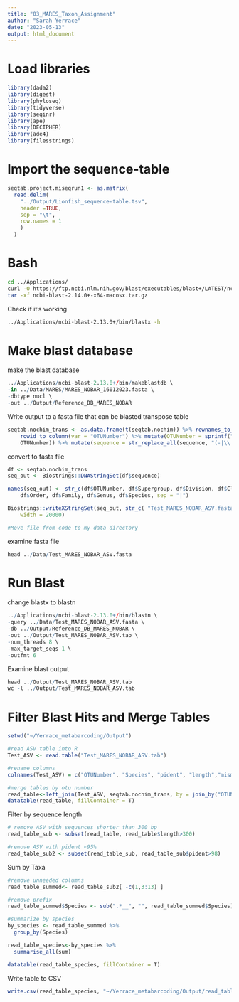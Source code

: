 ```yaml
---
title: "03_MARES_Taxon_Assignment"
author: "Sarah Yerrace"
date: "2023-05-13"
output: html_document
---
```


# Load libraries

```r
library(dada2)
library(digest)
library(phyloseq)
library(tidyverse)
library(seqinr)
library(ape)
library(DECIPHER)
library(ade4)
library(filesstrings)
```


# Import the sequence-table

```r
seqtab.project.miseqrun1 <- as.matrix(
  read.delim(
    "../Output/Lionfish_sequence-table.tsv",
    header =TRUE,
    sep = "\t",
    row.names = 1
    )
  )
```

# Bash

```bash
cd ../Applications/
curl -O https://ftp.ncbi.nlm.nih.gov/blast/executables/blast+/LATEST/ncbi-blast-2.14.0+-x64-macosx.tar.gz
tar -xf ncbi-blast-2.14.0+-x64-macosx.tar.gz
```


Check if it's working

```bash
../Applications/ncbi-blast-2.13.0+/bin/blastx -h
```

# Make blast database

make the blast database

```r
../Applications/ncbi-blast-2.13.0+/bin/makeblastdb \
-in ../Data/MARES/MARES_NOBAR_16012023.fasta \
-dbtype nucl \
-out ../Output/Reference_DB_MARES_NOBAR
```

Write output to a fasta file that can be blasted
transpose table
```r
seqtab.nochim_trans <- as.data.frame(t(seqtab.nochim)) %>% rownames_to_column(var = "sequence") %>% 
    rowid_to_column(var = "OTUNumber") %>% mutate(OTUNumber = sprintf("otu%04d", 
    OTUNumber)) %>% mutate(sequence = str_replace_all(sequence, "(-|\\.)", ""))
```

convert to fasta file
```r
df <- seqtab.nochim_trans
seq_out <- Biostrings::DNAStringSet(df$sequence)

names(seq_out) <- str_c(df$OTUNumber, df$Supergroup, df$Division, df$Class, 
    df$Order, df$Family, df$Genus, df$Species, sep = "|")

Biostrings::writeXStringSet(seq_out, str_c( "Test_MARES_NOBAR_ASV.fasta"), compress = FALSE, 
    width = 20000)

#Move file from code to my data directory
```

examine fasta file
```r
head ../Data/Test_MARES_NOBAR_ASV.fasta
```

# Run Blast

change blastx to blastn
```r
../Applications/ncbi-blast-2.13.0+/bin/blastn \
-query ../Data/Test_MARES_NOBAR_ASV.fasta \
-db ../Output/Reference_DB_MARES_NOBAR \
-out ../Output/Test_MARES_NOBAR_ASV.tab \
-num_threads 8 \
-max_target_seqs 1 \
-outfmt 6
```



Examine blast output
```r
head ../Output/Test_MARES_NOBAR_ASV.tab
wc -l ../Output/Test_MARES_NOBAR_ASV.tab
```


# Filter Blast Hits and Merge Tables

```r
setwd("~/Yerrace_metabarcoding/Output")

#read ASV table into R
Test_ASV <- read.table("Test_MARES_NOBAR_ASV.tab")

#rename columns
colnames(Test_ASV) = c("OTUNumber", "Species", "pident", "length","mismatch","gapopen","qstart","qend","sstart","send","evalue","bitscore")

#merge tables by otu number
read_table<-left_join(Test_ASV, seqtab.nochim_trans, by = join_by("OTUNumber" == "OTUNumber"))
datatable(read_table, fillContainer = T)
```

Filter by sequence length

```r
# remove ASV with sequences shorter than 300 bp
read_table_sub <- subset(read_table, read_table$length>300) 

#remove ASV with pident <95%
read_table_sub2 <- subset(read_table_sub, read_table_sub$pident>98) 
```

Sum by Taxa
```r
#remove unneeded columns
read_table_summed<- read_table_sub2[ -c(1,3:13) ]

#remove prefix
read_table_summed$Species <- sub(".*__", "", read_table_summed$Species)

#summarize by species
by_species <- read_table_summed %>%
  group_by(Species)

read_table_species<-by_species %>%
  summarise_all(sum)

datatable(read_table_species, fillContainer = T)
```

Write table to CSV
```r
write.csv(read_table_species, "~/Yerrace_metabarcoding/Output/read_table.csv", row.names=FALSE)
```
